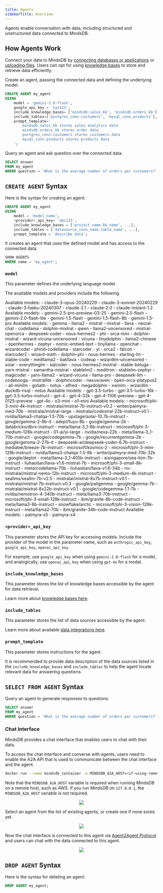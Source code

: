 ```yaml
---
title: Agents
sidebarTitle: Overview
---
```


Agents enable conversation with data, including structured and unstructured data connected to MindsDB.

## How Agents Work

Connect your data to MindsDB by [connecting databases or applications](/integrations/data-overview) or [uploading files](/mindsdb_sql/sql/create/file). Users can opt for using [knowledge bases](/mindsdb_sql/knowledge-bases) to store and retrieve data efficiently.

Create an agent, passing the connected data and defining the underlying model.

```sql
CREATE AGENT my_agent
USING
    model = 'gemini-2.0-flash',
    google_api_key = 'xyz123',
    include_knowledge_bases= ['mindsdb.sales_kb', 'mindsdb.orders_kb'],
    include_tables=['postgres_conn.customers', 'mysql_conn.products'],
    prompt_template='
        mindsdb.sales_kb stores sales analytics data
        mindsdb.orders_kb stores order data
        postgres_conn.customers stores customers data
        mysql_conn.products stores products data
    ';
```

Query an agent and ask question over the connected data.

```sql
SELECT answer
FROM my_agent 
WHERE question = 'What is the average number of orders per customers?';
```

## `CREATE AGENT` Syntax

Here is the syntax for creating an agent:

```sql
CREATE AGENT my_agent
USING
    model = 'model-name',
    <provider>_api_key= 'abc123',
    include_knowledge_bases = ['project_name.kb_name', ...],
    include_tables = ['datasource_conn_name.table_name', ...],
    prompt_template = 'describe data';
```

It creates an agent that uses the defined model and has access to the connected data.

```sql
SHOW AGENTS
WHERE name = 'my_agent';
```

### `model`

This parameter defines the underlying language model.

The available models and providers include the following.

<AccordionGroup>

<Accordion title="Anthropic">
Available models:
- claude-3-opus-20240229
- claude-3-sonnet-20240229
- claude-3-haiku-20240307
- claude-2.1
- claude-2.0
- claude-instant-1.2
</Accordion>

<Accordion title="Google">
Available models:
- gemini-2.5-pro-preview-03-25
- gemini-2.0-flash
- gemini-2.0-flash-lite
- gemini-1.5-flash
- gemini-1.5-flash-8b
- gemini-1.5-pro
</Accordion>

<Accordion title="Ollama">
Available models:
- gemma
- llama2
- mistral
- mixtral
- llava
- neural-chat
- codellama
- dolphin-mixtral
- qwen
- llama2-uncensored
- mistral-openorca
- deepseek-coder
- nous-hermes2
- phi
- orca-mini
- dolphin-mistral
- wizard-vicuna-uncensored
- vicuna
- tinydolphin
- llama2-chinese
- openhermes
- zephyr
- nomic-embed-text
- tinyllama
- openchat
- wizardcoder
- phind-codellama
- starcoder
- yi
- orca2
- falcon
- starcoder2
- wizard-math
- dolphin-phi
- nous-hermes
- starling-lm
- stable-code
- medllama2
- bakllava
- codeup
- wizardlm-uncensored
- solar
- everythinglm
- sqlcoder
- nous-hermes2-mixtral
- stable-beluga
- yarn-mistral
- samantha-mistral
- stablelm2
- meditron
- stablelm-zephyr
- magicoder
- yarn-llama2
- wizard-vicuna
- llama-pro
- deepseek-llm
- codebooga
- mistrallite
- dolphincoder
- nexusraven
- open-orca-platypus2
- all-minilm
- goliath
- notux
- alfred
- megadolphin
- xwinlm
- wizardlm
- duckdb-nsql
- notus
</Accordion>

<Accordion title="OpenAI">
Available models:
- gpt-3.5-turbo
- gpt-3.5-turbo-16k
- gpt-3.5-turbo-instruct
- gpt-4
- gpt-4-32k
- gpt-4-1106-preview
- gpt-4-0125-preview
- gpt-4o
- o3-mini
- o1-mini
</Accordion>

<Accordion title="Nvidia NIM">
Available models:
- microsoft/phi-3-mini-4k-instruct
- mistralai/mistral-7b-instruct-v0.2
- writer/palmyra-med-70b
- mistralai/mistral-large
- mistralai/codestral-22b-instruct-v0.1
- nvidia/llama3-chatqa-1.5-70b
- upstage/solar-10.7b-instruct
- google/gemma-2-9b-it
- adept/fuyu-8b
- google/gemma-2b
- databricks/dbrx-instruct
- meta/llama-3_1-8b-instruct
- microsoft/phi-3-medium-128k-instruct
- 01-ai/yi-large
- nvidia/neva-22b
- meta/llama-3_1-70b-instruct
- google/codegemma-7b
- google/recurrentgemma-2b
- google/gemma-2-27b-it
- deepseek-ai/deepseek-coder-6.7b-instruct
- mediatek/breeze-7b-instruct
- microsoft/kosmos-2
- microsoft/phi-3-mini-128k-instruct
- nvidia/llama3-chatqa-1.5-8b
- writer/palmyra-med-70b-32k
- google/deplot
- meta/llama-3_1-405b-instruct
- aisingapore/sea-lion-7b-instruct
- liuhaotian/llava-v1.6-mistral-7b
- microsoft/phi-3-small-8k-instruct
- meta/codellama-70b
- liuhaotian/llava-v1.6-34b
- nv-mistralai/mistral-nemo-12b-instruct
- microsoft/phi-3-medium-4k-instruct
- seallms/seallm-7b-v2.5
- mistralai/mixtral-8x7b-instruct-v0.1
- mistralai/mistral-7b-instruct-v0.3
- google/paligemma
- google/gemma-7b
- mistralai/mixtral-8x22b-instruct-v0.1
- google/codegemma-1.1-7b
- nvidia/nemotron-4-340b-instruct
- meta/llama3-70b-instruct
- microsoft/phi-3-small-128k-instruct
- ibm/granite-8b-code-instruct
- meta/llama3-8b-instruct
- snowflake/arctic
- microsoft/phi-3-vision-128k-instruct
- meta/llama2-70b
- ibm/granite-34b-code-instruct
</Accordion>

<Accordion title="Writer">
Available models:
- palmyra-x5
- palmyra-x4
</Accordion>

</AccordionGroup>

### `<provider>_api_key`

This parameter stores the API key for accessing models. Include the provider of the model in the parameter name, such as `anthropic_api_key`, `google_api_key`, `openai_api_key`.

For example, use `google_api_key` when using `gemini-2.0-flash` for a model, and analogically, use `openai_api_key` when using `gpt-4o` for a model.

### `include_knowledge_bases`

This parameter stores the list of knowledge bases accessible by the agent for data retrieval.

Learn more about [knowledge bases here](/mindsdb_sql/knowledge-bases).

### `include_tables`

This parameter stores the list of data sources accessible by the agent.

Learn more about available [data integrations here](/integrations/data-overview).

### `prompt_template`

This parameter stores instructions for the agent.

It is recommended to provide data description of the data sources listed in the `include_knowledge_bases` and `include_tables` to help the agent locate relevant data for answering questions.

## `SELECT FROM AGENT` Syntax

Query an agent to generate responses to questions.

```sql
SELECT answer
FROM my_agent 
WHERE question = 'What is the average number of orders per customers?';
```

### Chat Interface

MindsDB provides a chat interface that enables users to chat with their data.

<Note>
To access the chat interface and converse with agents, users need to enable the A2A API that is used to communicate between the chat interface and the agent.

```bash
docker run --name mindsdb_container -e MINDSDB_A2A_HOST=<if-using-remote-host> -e MINDSDB_APIS=http,mysql,mcp,a2a -p 47334:47334 -p 47335:47335 -p 47337:47337 -p 47338:47338 mindsdb/mindsdb
```

Note that the `MINDSDB_A2A_HOST` variable is required when running MindsDB on a remote host, such as AWS. If you run MindsDB on `127.0.0.1`, the `MINDSDB_A2A_HOST` variable is not required.
</Note>

<p align="center">
  <img src="/assets/mindsdb_gui_respond.png" />
</p>

Select an agent from the list of existing agents, or create one if none exists yet.

<p align="center">
  <img src="/assets/mindsdb_gui_respond_agents.png" />
</p>

Now the chat interface is connected to this agent via [Agent2Agent Protocol](https://google.github.io/A2A/) and users can chat with the data connected to this agent.

<p align="center">
  <img src="/assets/mindsdb_gui_respond_chat.png" />
</p>

## `DROP AGENT` Syntax

Here is the syntax for deleting an agent:

```sql
DROP AGENT my_agent;
```
